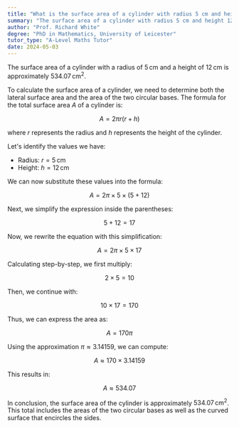 ```yaml
---
title: "What is the surface area of a cylinder with radius 5 cm and height 12 cm?"
summary: "The surface area of a cylinder with radius 5 cm and height 12 cm is 534.07 cm²."
author: "Prof. Richard White"
degree: "PhD in Mathematics, University of Leicester"
tutor_type: "A-Level Maths Tutor"
date: 2024-05-03
---
```


The surface area of a cylinder with a radius of $5 \, \text{cm}$ and a height of $12 \, \text{cm}$ is approximately $534.07 \, \text{cm}^2$.

To calculate the surface area of a cylinder, we need to determine both the lateral surface area and the area of the two circular bases. The formula for the total surface area $A$ of a cylinder is:

$$
A = 2\pi r (r + h)
$$

where $r$ represents the radius and $h$ represents the height of the cylinder.

Let's identify the values we have:
- Radius: $r = 5 \, \text{cm}$
- Height: $h = 12 \, \text{cm}$

We can now substitute these values into the formula:

$$
A = 2\pi \times 5 \times (5 + 12)
$$

Next, we simplify the expression inside the parentheses:

$$
5 + 12 = 17
$$

Now, we rewrite the equation with this simplification:

$$
A = 2\pi \times 5 \times 17
$$

Calculating step-by-step, we first multiply:

$$
2 \times 5 = 10
$$

Then, we continue with:

$$
10 \times 17 = 170
$$

Thus, we can express the area as:

$$
A = 170\pi
$$

Using the approximation $\pi \approx 3.14159$, we can compute:

$$
A \approx 170 \times 3.14159
$$

This results in:

$$
A \approx 534.07
$$

In conclusion, the surface area of the cylinder is approximately $534.07 \, \text{cm}^2$. This total includes the areas of the two circular bases as well as the curved surface that encircles the sides.
    